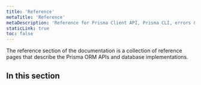 ```yaml
---
title: 'Reference'
metaTitle: 'Reference'
metaDescription: 'Reference for Prisma Client API, Prisma CLI, errors & more.'
staticLink: true
toc: false
---
```


<TopBlock>

The reference section of the documentation is a collection of reference pages that describe the Prisma ORM APIs and database implementations.

</TopBlock>

## In this section

<Subsections depth="3" />
